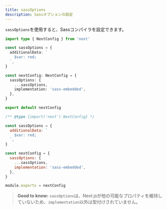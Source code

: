 ```yaml
---
title: sassOptions
description: Sassオプションの設定
---
```


`sassOptions`を使用すると、Sassコンパイラを設定できます。

```ts filename="next.config.ts" switcher
import type { NextConfig } from 'next'

const sassOptions = {
  additionalData: `
    $var: red;
  `,
}

const nextConfig: NextConfig = {
  sassOptions: {
    ...sassOptions,
    implementation: 'sass-embedded',
  },
}

export default nextConfig
```

```js filename="next.config.js" switcher
/** @type {import('next').NextConfig} */

const sassOptions = {
  additionalData: `
    $var: red;
  `,
}

const nextConfig = {
  sassOptions: {
    ...sassOptions,
    implementation: 'sass-embedded',
  },
}

module.exports = nextConfig
```

> **Good to know:** `sassOptions`は、Next.jsが他の可能なプロパティを維持していないため、`implementation`以外は型付けされていません。